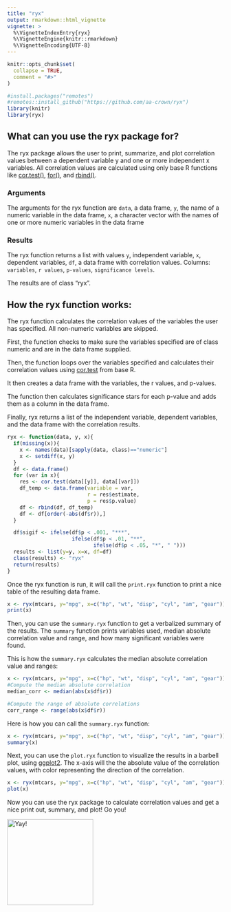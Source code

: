 ```yaml
---
title: "ryx"
output: rmarkdown::html_vignette
vignette: >
  %\VignetteIndexEntry{ryx}
  %\VignetteEngine{knitr::rmarkdown}
  %\VignetteEncoding{UTF-8}
---
```


```r
knitr::opts_chunk$set(
  collapse = TRUE,
  comment = "#>"
)
```

```r
#install.packages("remotes")
#remotes::install_github("https://github.com/aa-crown/ryx")
library(knitr)
library(ryx)
```

## What can you use the ryx package for?
The ryx package allows the user to print, summarize, and plot correlation values between a dependent variable y and one or more independent x variables. All correlation values are calculated using only base R functions like [cor.test()](https://www.rdocumentation.org/packages/base/versions/3.6.2), [for()](https://www.rdocumentation.org/packages/base/versions/3.6.2), and [rbind()](https://www.rdocumentation.org/packages/base/versions/3.6.2).

### Arguments
The arguments for the ryx function are `data`, a data frame, `y`, the name of a numeric variable in the data frame, `x`, a character vector with the names of one or more numeric variables in the data frame

### Results
The ryx function returns a list with values `y`, independent variable, `x`, dependent variables, `df`, a data frame with correlation values. Columns: `variables`, ` r values`, `p-values`, `significance levels`.

The results are of class "ryx".

## How the ryx function works:
The ryx function calculates the correlation values of the variables the user has specified. All non-numeric variables are skipped.

First, the function checks to make sure the variables specified are of class numeric and are in the data frame supplied.

Then, the function loops over the variables specified and calculates their correlation values using [cor.test](https://www.rdocumentation.org/packages/base/versions/3.6.2) from base R.

It then creates a data frame with the variables, the r values, and p-values.

The function then calculates significance stars for each p-value and adds them as a column in the data frame.

Finally, ryx returns a list of the independent variable, dependent variables, and the data frame with the correlation results.

```r
ryx <- function(data, y, x){
  if(missing(x)){
    x <- names(data)[sapply(data, class)=="numeric"]
    x <- setdiff(x, y)
  }
  df <- data.frame()
  for (var in x){
    res <- cor.test(data[[y]], data[[var]])
    df_temp <- data.frame(variable = var,
                          r = res$estimate,
                          p = res$p.value)
    df <- rbind(df, df_temp)
    df <- df[order(-abs(df$r)),]
  }

  df$sigif <- ifelse(df$p < .001, "***",
                     ifelse(df$p < .01, "**",
                            ifelse(df$p < .05, "*", " ")))
  results <- list(y=y, x=x, df=df)
  class(results) <- "ryx"
  return(results)
}
```

Once the ryx function is run, it will call the `print.ryx` function to print a nice table of the resulting data frame.

```r
x <- ryx(mtcars, y="mpg", x=c("hp", "wt", "disp", "cyl", "am", "gear"))
print(x)
```

Then, you can use the `summary.ryx` function to get a verbalized summary of the results. The `summary` function prints variables used, median absolute correlation value and range, and how many significant variables were found.

This is how the `summary.ryx` calculates the median absolute correlation value and ranges:

```r
x <- ryx(mtcars, y="mpg", x=c("hp", "wt", "disp", "cyl", "am", "gear"))
#Compute the median absolute correlation
median_corr <- median(abs(x$df$r))

#Compute the range of absolute correlations
corr_range <- range(abs(x$df$r))
```

Here is how you can call the `summary.ryx` function:

```r
x <- ryx(mtcars, y="mpg", x=c("hp", "wt", "disp", "cyl", "am", "gear"))
summary(x)
```

Next, you can use the `plot.ryx` function to visualize the results in a barbell plot, using [ggplot2](https://ggplot2.tidyverse.org/reference/). The x-axis will the the absolute value of the correlation values, with color representing the direction of the correlation.

```r
x <- ryx(mtcars, y="mpg", x=c("hp", "wt", "disp", "cyl", "am", "gear"))
plot(x)
```

Now you can use the ryx package to calculate correlation values and get a nice print out, summary, and plot!
Go you!

<img src="yay.png" alt="Yay!" width="200"/>
